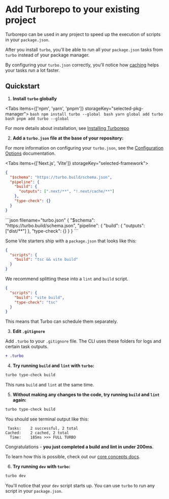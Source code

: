 
# Add Turborepo to your existing project

Turborepo can be used in any project to speed up the execution of scripts in
your `package.json`.

After you install `turbo`, you'll be able to run all your `package.json` tasks
from `turbo` instead of your package manager.

By configuring your `turbo.json` correctly, you'll notice how
[caching](/repo/docs/core-concepts/caching) helps your tasks run a lot faster.

## Quickstart

1. **Install `turbo` globally**

<Tabs items={['npm', 'yarn', 'pnpm']} storageKey="selected-pkg-manager">
  <Tab>
    ```bash
    npm install turbo --global
    ```
  </Tab>
  <Tab>
    ```bash
    yarn global add turbo
    ```
  </Tab>
  <Tab>
    ```bash
    pnpm add turbo --global
    ```
  </Tab>
</Tabs>

For more details about installation, see [Installing Turborepo](../installing)

2. **Add a `turbo.json` file at the base of your repository:**

For more information on configuring your `turbo.json`, see the [Configuration Options](/repo/docs/reference/configuration) documentation.

<Tabs items={['Next.js', 'Vite']} storageKey="selected-framework">
  <Tab>
```json filename="turbo.json"
{
  "$schema": "https://turbo.build/schema.json",
  "pipeline": {
    "build": {
      "outputs": [".next/**", "!.next/cache/**"]
    },
    "type-check": {}
  }
}
```
  </Tab>
  <Tab>
```json filename="turbo.json"
{
  "$schema": "https://turbo.build/schema.json",
  "pipeline": {
    "build": {
      "outputs": ["dist/**"]
    },
    "type-check": {}
  }
}
```

Some Vite starters ship with a `package.json` that looks like this:

```json filename="package.json"
{
  "scripts": {
    "build": "tsc && vite build"
  }
}
```

We recommend splitting these into a `lint` and `build` script.

```json filename="package.json"
{
  "scripts": {
    "build": "vite build",
    "type-check": "tsc"
  }
}
```

This means that Turbo can schedule them separately.

  </Tab>
</Tabs>

3. **Edit `.gitignore`**

Add `.turbo` to your `.gitignore` file. The CLI uses these folders for logs and certain task outputs.

```diff
+ .turbo
```

4. **Try running `build` and `lint` with `turbo`:**

```bash
turbo type-check build
```

This runs `build` and `lint` at the same time.

5. **Without making any changes to the code, try running `build` and `lint` again:**

```bash
turbo type-check build
```

You should see terminal output like this:

```
 Tasks:    2 successful, 2 total
Cached:    2 cached, 2 total
  Time:    185ms >>> FULL TURBO
```

Congratulations - **you just completed a build and lint in under 200ms**.

To learn how this is possible, check out our [core concepts docs](/repo/docs/core-concepts/caching).

6. **Try running `dev` with `turbo`:**

```bash
turbo dev
```

You'll notice that your `dev` script starts up. You can use `turbo` to run any script in your `package.json`.
